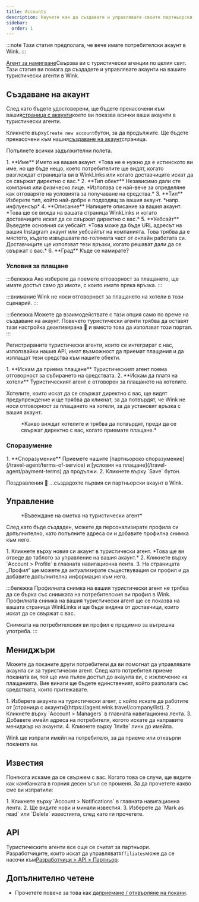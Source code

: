 ```yaml
---
title: Accounts
description: Научете как да създавате и управлявате своите партньорски акаунти в Wink.
sidebar:
  order: 1
---
```


:::note
Тази статия предполага, че вече имате потребителски акаунт в Wink.
:::

[Агент за намигване](https://agent.wink.travel)Свързва ви с туристически агенции по целия свят. Тази статия ви помага да създадете и управлявате акаунти на вашите туристически агенти в Wink.

## Създаване на акаунт

След като бъдете удостоверени, ще бъдете пренасочени към вашия[страница с акаунти](https://agent.wink.travel/company/list)което ви показва всички ваши акаунти в туристически агенти.

Кликнете върху`Create new account`бутон, за да продължите. Ще бъдете пренасочени към нашия[създаване на акаунт](https://agent.wink.travel/company/create)страница.

Попълнете всички задължителни полета.

<Steps>
  1. **Име** Името на вашия акаунт. *Това не е нужно да е истинското ви име, но ще бъде нещо, което потребителите ще видят, когато разглеждат страницата ви в WinkLinks или когато доставчиците искат да се свържат директно с вас.*
  2. **Тип обект** Независимо дали сте компания или физическо лице. *Използва се най-вече за определяне как отговаряте на условията за получаване на средства.*
  3. **Тип** Изберете тип, който най-добре е подходящ за вашия акаунт. *напр. инфлуенсър*
  4. **Описание** Напишете описание за вашия акаунт. *Това ще се вижда на вашата страница WinkLinks и когато доставчиците искат да се свържат директно с вас.*
  5. **Уебсайт** Въведете основния си уебсайт. *Това може да бъде URL адресът на вашия Instagram акаунт или уебсайтът на компанията. Това трябва да е мястото, където извършвате по-голямата част от онлайн работата си. Доставчиците ще използват тези връзки, когато решават дали да се свържат с вас.*
  6. **Град** Къде се намирате?
</Steps>


### Условия за плащане

:::бележка
Ако изберете да поемете отговорност за плащането, ще имате достъп само до имоти, с които имате пряка връзка.
:::

:::внимание
Wink не носи отговорност за плащането на хотели в този сценарий.
:::

:::бележка
Можете да взаимодействате с тази опция само по време на създаване на акаунт. Повечето туристически агенти трябва да оставят тази настройка деактивирана 🛑 и вместо това да използват този портал. :::

Регистрираните туристически агенти, които се интегрират с нас, използвайки нашия API, имат възможност да приемат плащания и да изплащат тези средства към нашите обекти.

<Steps>
  1. **Искам да приема плащане** Туристическият агент поема отговорност за събирането на средствата.
  2. **Искам да платя на хотели** Туристическият агент е отговорен за плащането на хотелите.
</Steps>


Хотелите, които искат да се свържат директно с вас, ще видят предупреждение и ще трябва да кликнат, за да потвърдят, че Wink не носи отговорност за плащането на хотели, за да установят връзка с вашия акаунт.

<figure>
  <CloudinaryImage width="700" height="220" resize="scale" quality="best" alt="Имотът потвърждава връзката TA" src="academy/property-ta-agreement" errorImage="noimage_opaque_nyrtl0.png" />

  <figcaption>*Какво виждат хотелите и трябва да потвърдят, преди да се свържат директно с вас, когато приемате плащане.*</figcaption>
</figure>


### Споразумение

<Steps>
  1. **Споразумение** Приемете нашите [партньорско споразумение](/travel-agent/terms-of-service) и [условия на плащане](/travel-agent/payment-terms) да продължи.
  2. Кликнете върху `Save` бутон.
</Steps>


Поздравления 🎉 ...създадохте първия си партньорски акаунт в Wink.

## Управление

<figure>
  <CloudinaryImage width="350" height="445" resize="scale" quality="best" alt="Сметка на туристически агент" src="academy/travel-agent" errorImage="noimage_opaque_nyrtl0.png" />

  <figcaption>*Въвеждане на сметка на туристически агент*</figcaption>
</figure>


След като бъде създаден, можете да персонализирате профила си допълнително, като попълните адреса си и добавите профилна снимка към него.

<Steps>
  1. Кликнете върху новия си акаунт в туристически агент. *Това ще ви отведе до таблото за управление на вашия акаунт.*
  2. Кликнете върху `Account > Profile` в главната навигационна лента.
  3. На страницата „Профил“ ще можете да актуализирате съществуващия си профил и да добавите допълнителна информация към него.
</Steps>


:::бележка
Профилната снимка на вашия туристически агент не трябва да се бърка със снимката на потребителския ви профил в Wink. Профилната снимка на вашия туристически агент ще се показва на вашата страница WinkLinks и ще бъде видяна от доставчици, които искат да се свържат с вас.

Снимката на потребителския ви профил е предимно за вътрешна употреба. :::

## Мениджъри

Можете да поканите други потребители да ви помогнат да управлявате акаунта си за туристически агент. След като потребител приеме поканата ви, той ще има пълен достъп до акаунта ви, с изключение на плащанията. Вие винаги ще бъдете единственият, който разполага със средствата, които притежавате.

<Steps>
  1. Изберете акаунта на туристически агент, с който искате да работите от [страница с акаунти](https://agent.wink.travel/company/list).
  2. Кликнете върху `Account > Managers` в главната навигационна лента.
  3. Добавете имейл адреса на потребителя, когото искате да направите мениджър на акаунти.
  4. Кликнете върху `Invite` линк до имейла.
</Steps>


Wink ще изпрати имейл на потребителя, за да приеме или отхвърли поканата ви.

## Известия

Понякога искаме да се свържем с вас. Когато това се случи, ще видите как камбанката в горния десен ъгъл се променя.
За да прочетете какво сме ви изпратили:

<Steps>
  1. Кликнете върху `Account > Notifications` в главната навигационна лента.
  2. Ще видите нови и минали известия.
  3. Изберете да `Mark as read` или `Delete` известията, след като ги прочетете.
</Steps>


## API

Туристическите агенти все още се считат за партньори. Разработчиците, които искат да управляват`Affiliates`може да се насочи към[Разработчици > API > Партньор](/developers/apis/#affiliate-api).

## Допълнително четене

* Прочетете повече за това как да[приемане / отхвърляне на покани](/user/invites).

